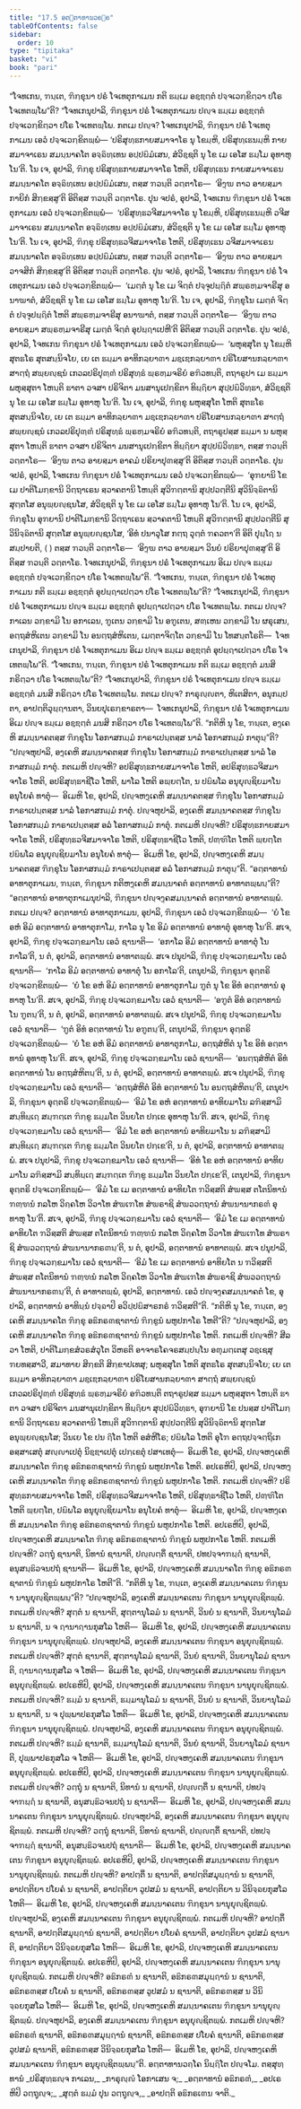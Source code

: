 ```yaml
---
title: "17.5 ອຕ຺ຕາທານວຄ຺ຄ"
tableOfContents: false
sidebar:
  order: 10
type: "tipitaka"
basket: "vi"
book: "pari"
---
```



<DynamicBreadcrumb />

<Division number="436" book="pari">

<Paragraph number="2025" book="pari">
“ໂຈທເກນ, ຠນ຺ເຕ, ຠິກ຺ຂຸນາ ປຣໍ ໂຈເທຕຸກາເມນ ກຕິ ຘມ຺ເມ ອຊ຺ຌຕ຺ຕໍ ປຈ຺ຈເວກ຺ຂິຕ຺ວາ ປໂຣ ໂຈເທຕພ຺ໂພ”ຕິ?
</Paragraph>

<Paragraph number="2026" book="pari">
“ໂຈທເກນຸປາລິ, ຠິກ຺ຂຸນາ ປຣໍ ໂຈເທຕຸກາເມນ ປຎ຺ຈ ຘມ຺ເມ ອຊ຺ຌຕ຺ຕໍ ປຈ຺ຈເວກ຺ຂິຕ຺ວາ ປໂຣ ໂຈເທຕພ຺ໂພ. ກຕເມ ປຎ຺ຈ? ໂຈທເກນຸປາລິ, ຠິກ຺ຂຸນາ ປຣໍ ໂຈເທຕຸກາເມນ ເອວໍ ປຈ຺ຈເວກ຺ຂິຕພ຺ພໍ—
</Paragraph>

<Paragraph number="2027" book="pari">
‘ປຣິສຸທ຺ຘກາຍສມາຈາໂຣ ນຸ ໂຂມ຺ຫິ, ປຣິສຸທ຺ເຘນມ຺ຫິ ກາຍສມາຈາເຣນ ສມນ຺ນາຄໂຕ ອຈ຺ຉິທ຺ເທນ ອປ຺ປຏິມໍເສນ, ສໍວິຊ຺ຊຕິ ນຸ ໂຂ ເມ ເອໂສ ຘມ຺ໂມ ອຸທາຫຸ ໂນ’ຕິ. ໂນ ເຈ, ອຸປາລິ, ຠິກ຺ຂຸ ປຣິສຸທ຺ຘກາຍສມາຈາໂຣ ໂຫຕິ, ປຣິສຸທ຺ເຘນ ກາຍສມາຈາເຣນ ສມນ຺ນາຄໂຕ ອຈ຺ຉິທ຺ເທນ ອປ຺ປຏິມໍເສນ, ຕສ຺ສ ຠວນ຺ຕິ ວຕ຺ຕາໂຣ—  ‘ອິງ຺ຆ ຕາວ ອາຍສ຺ມາ ກາຍິກໍ ສິກ຺ຂສ຺ສູ’ຕິ ອິຕິສ຺ສ ຠວນ຺ຕິ ວຕ຺ຕາໂຣ.
</Paragraph>

<Paragraph number="2028" book="pari">
ປຸນ ຈປຣໍ, ອຸປາລິ, ໂຈທເກນ ຠິກ຺ຂຸນາ ປຣໍ ໂຈເທຕຸກາເມນ ເອວໍ ປຈ຺ຈເວກ຺ຂິຕພ຺ພໍ—  ‘ປຣິສຸທ຺ຘວຈີສມາຈາໂຣ ນຸ ໂຂມ຺ຫິ, ປຣິສຸທ຺ເຘນມ຺ຫິ ວຈີສມາຈາເຣນ ສມນ຺ນາຄໂຕ ອຈ຺ຉິທ຺ເທນ ອປ຺ປຏິມໍເສນ, ສໍວິຊ຺ຊຕິ ນຸ ໂຂ ເມ ເອໂສ ຘມ຺ໂມ ອຸທາຫຸ ໂນ’ຕິ. ໂນ ເຈ, ອຸປາລິ, ຠິກ຺ຂຸ ປຣິສຸທ຺ຘວຈີສມາຈາໂຣ ໂຫຕິ, ປຣິສຸທ຺ເຘນ ວຈີສມາຈາເຣນ ສມນ຺ນາຄໂຕ ອຈ຺ຉິທ຺ເທນ ອປ຺ປຏິມໍເສນ, ຕສ຺ສ ຠວນ຺ຕິ ວຕ຺ຕາໂຣ—  ‘ອິງ຺ຆ ຕາວ ອາຍສ຺ມາ ວາຈສິກໍ ສິກ຺ຂສ຺ສູ’ຕິ ອິຕິສ຺ສ ຠວນ຺ຕິ ວຕ຺ຕາໂຣ.
</Paragraph>

<Paragraph number="2029" book="pari">
ປຸນ ຈປຣໍ, ອຸປາລິ, ໂຈທເກນ ຠິກ຺ຂຸນາ ປຣໍ ໂຈເທຕຸກາເມນ ເອວໍ ປຈ຺ຈເວກ຺ຂິຕພ຺ພໍ—  ‘ເມຕ຺ຕໍ ນຸ ໂຂ ເມ ຈິຕ຺ຕໍ ປຈ຺ຈຸປຏ຺ຐິຕໍ ສພ຺ຣຫ຺ມຈາຣີສຸ ອນາຆາຕໍ, ສໍວິຊ຺ຊຕິ ນຸ ໂຂ ເມ ເອໂສ ຘມ຺ໂມ ອຸທາຫຸ ໂນ’ຕິ. ໂນ ເຈ, ອຸປາລິ, ຠິກ຺ຂຸໂນ ເມຕ຺ຕໍ ຈິຕ຺ຕໍ ປຈ຺ຈຸປຏ຺ຐິຕໍ ໂຫຕິ ສພ຺ຣຫ຺ມຈາຣີສຸ ອນາຆາຕໍ, ຕສ຺ສ ຠວນ຺ຕິ ວຕ຺ຕາໂຣ—  ‘ອິງ຺ຆ ຕາວ ອາຍສ຺ມາ ສພ຺ຣຫ຺ມຈາຣີສຸ ເມຕ຺ຕໍ ຈິຕ຺ຕໍ ອຸປຏ຺ຐາເປຫີ’ຕິ ອິຕິສ຺ສ ຠວນ຺ຕິ ວຕ຺ຕາໂຣ.
</Paragraph>

<Paragraph number="2030" book="pari">
ປຸນ ຈປຣໍ, ອຸປາລິ, ໂຈທເກນ ຠິກ຺ຂຸນາ ປຣໍ ໂຈເທຕຸກາເມນ ເອວໍ ປຈ຺ຈເວກ຺ຂິຕພ຺ພໍ—  ‘ພຫຸສ຺ສຸໂຕ ນຸ ໂຂມ຺ຫິ ສຸຕຘໂຣ ສຸຕສນ຺ນິຈໂຍ, ເຍ ເຕ ຘມ຺ມາ ອາທິກລ຺ຍາຓາ ມຊ຺ເຌກລ຺ຍາຓາ ປຣິໂຍສານກລ຺ຍາຓາ ສາຕ຺ຖໍ ສພ຺ຍຎ຺ຊນໍ ເກວລປຣິປຸຓ຺ຓໍ ປຣິສຸທ຺ຘໍ ພ຺ຣຫ຺ມຈຣິຍໍ ອຠິວທນ຺ຕິ, ຕຖາຣູປາ ເມ ຘມ຺ມາ ພຫຸສ຺ສຸຕາ ໂຫນ຺ຕິ ຘາຕາ ວຈສາ ປຣິຈິຕາ ມນສານຸເປກ຺ຂິຕາ ທິຏ຺ຐິຍາ ສຸປ຺ປຏິວິທ຺ຘາ, ສໍວິຊ຺ຊຕິ ນຸ ໂຂ ເມ ເອໂສ ຘມ຺ໂມ ອຸທາຫຸ ໂນ’ຕິ. ໂນ ເຈ, ອຸປາລິ, ຠິກ຺ຂຸ ພຫຸສ຺ສຸໂຕ ໂຫຕິ ສຸຕຘໂຣ ສຸຕສນ຺ນິຈໂຍ, ເຍ ເຕ ຘມ຺ມາ ອາທິກລ຺ຍາຓາ ມຊ຺ເຌກລ຺ຍາຓາ ປຣິໂຍສານກລ຺ຍາຓາ ສາຕ຺ຖໍ ສພ຺ຍຎ຺ຊນໍ ເກວລປຣິປຸຓ຺ຓໍ ປຣິສຸທ຺ຘໍ ພ຺ຣຫ຺ມຈຣິຍໍ ອຠິວທນ຺ຕິ, ຕຖາຣູປສ຺ສ ຘມ຺ມາ ນ ພຫຸສ຺ສຸຕາ ໂຫນ຺ຕິ ຘາຕາ ວຈສາ ປຣິຈິຕາ ມນສານຸເປກ຺ຂິຕາ ທິຏ຺ຐິຍາ ສຸປ຺ປຏິວິທ຺ຘາ, ຕສ຺ສ ຠວນ຺ຕິ ວຕ຺ຕາໂຣ—  ‘ອິງ຺ຆ ຕາວ ອາຍສ຺ມາ ອາຄມໍ ປຣິຍາປຸຓສ຺ສູ’ຕິ ອິຕິສ຺ສ ຠວນ຺ຕິ ວຕ຺ຕາໂຣ.
</Paragraph>

<Paragraph number="2031" book="pari">
ປຸນ ຈປຣໍ, ອຸປາລິ, ໂຈທເກນ ຠິກ຺ຂຸນາ ປຣໍ ໂຈເທຕຸກາເມນ ເອວໍ ປຈ຺ຈເວກ຺ຂິຕພ຺ພໍ—  ‘ອຸຠຍານິ ໂຂ ເມ ປາຕິໂມກ຺ຂານິ ວິຕ຺ຖາເຣນ ສ຺ວາຄຕານິ ໂຫນ຺ຕິ ສຸວິຠຕ຺ຕານິ ສຸປ຺ປວຕ຺ຕີນິ ສຸວິນິຈ຺ຉິຕານິ ສຸຕ຺ຕໂສ ອນຸພ຺ຍຎ຺ຊນໂສ, ສໍວິຊ຺ຊຕິ ນຸ ໂຂ ເມ ເອໂສ ຘມ຺ໂມ ອຸທາຫຸ ໂນ’ຕິ. ໂນ ເຈ, ອຸປາລິ, ຠິກ຺ຂຸໂນ ອຸຠຍານິ ປາຕິໂມກ຺ຂານິ ວິຕ຺ຖາເຣນ ສ຺ວາຄຕານິ ໂຫນ຺ຕິ ສຸວິຠຕ຺ຕານິ ສຸປ຺ປວຕ຺ຕີນິ ສຸວິນິຈ຺ຉິຕານິ ສຸຕ຺ຕໂສ ອນຸພ຺ຍຎ຺ຊນໂສ, ‘ອິທໍ ປນາວຸໂສ ກຕ຺ຖ ວຸຕ຺ຕໍ ຠຄວຕາ’ຕິ ອິຕິ ປຸຏ຺ໂຐ ນ ສມ຺ປາຍຕິ, ( ) ຕສ຺ສ ຠວນ຺ຕິ ວຕ຺ຕາໂຣ—  ‘ອິງ຺ຆ ຕາວ ອາຍສ຺ມາ ວິນຍໍ ປຣິຍາປຸຓສ຺ສູ’ຕິ ອິຕິສ຺ສ ຠວນ຺ຕິ ວຕ຺ຕາໂຣ. ໂຈທເກນຸປາລິ, ຠິກ຺ຂຸນາ ປຣໍ ໂຈເທຕຸກາເມນ ອິເມ ປຎ຺ຈ ຘມ຺ເມ ອຊ຺ຌຕ຺ຕໍ ປຈ຺ຈເວກ຺ຂິຕ຺ວາ ປໂຣ ໂຈເທຕພ຺ໂພ”ຕິ.
</Paragraph>

</Division>
<Division number="437" book="pari">

<Paragraph number="2032" book="pari">
“ໂຈທເກນ, ຠນ຺ເຕ, ຠິກ຺ຂຸນາ ປຣໍ ໂຈເທຕຸກາເມນ ກຕິ ຘມ຺ເມ ອຊ຺ຌຕ຺ຕໍ ອຸປຏ຺ຐາເປຕ຺ວາ ປໂຣ ໂຈເທຕພ຺ໂພ”ຕິ?
</Paragraph>

<Paragraph number="2033" book="pari">
“ໂຈທເກນຸປາລິ, ຠິກ຺ຂຸນາ ປຣໍ ໂຈເທຕຸກາເມນ ປຎ຺ຈ ຘມ຺ເມ ອຊ຺ຌຕ຺ຕໍ ອຸປຏ຺ຐາເປຕ຺ວາ ປໂຣ ໂຈເທຕພ຺ໂພ. ກຕເມ ປຎ຺ຈ? ກາເລນ ວກ຺ຂາມິ ໂນ ອກາເລນ, ຠູເຕນ ວກ຺ຂາມິ ໂນ ອຠູເຕນ, ສຓ຺ເຫນ ວກ຺ຂາມິ ໂນ ຜຣຸເສນ, ອຕ຺ຖສໍຫິເຕນ ວກ຺ຂາມິ ໂນ ອນຕ຺ຖສໍຫິເຕນ, ເມຕ຺ຕາຈິຕ຺ໂຕ ວກ຺ຂາມິ ໂນ ໂທສນ຺ຕໂຣຕິ—  ໂຈທເກນຸປາລິ, ຠິກ຺ຂຸນາ ປຣໍ ໂຈເທຕຸກາເມນ ອິເມ ປຎ຺ຈ ຘມ຺ເມ ອຊ຺ຌຕ຺ຕໍ ອຸປຏ຺ຐາເປຕ຺ວາ ປໂຣ ໂຈເທຕພ຺ໂພ”ຕິ.
</Paragraph>

</Division>
<Division number="438" book="pari">

<Paragraph number="2034" book="pari">
“ໂຈທເກນ, ຠນ຺ເຕ, ຠິກ຺ຂຸນາ ປຣໍ ໂຈເທຕຸກາເມນ ກຕິ ຘມ຺ເມ ອຊ຺ຌຕ຺ຕໍ ມນສິ ກຣິຕ຺ວາ ປໂຣ ໂຈເທຕພ຺ໂພ”ຕິ?
</Paragraph>

<Paragraph number="2035" book="pari">
“ໂຈທເກນຸປາລິ, ຠິກ຺ຂຸນາ ປຣໍ ໂຈເທຕຸກາເມນ ປຎ຺ຈ ຘມ຺ເມ ອຊ຺ຌຕ຺ຕໍ ມນສິ ກຣິຕ຺ວາ ປໂຣ ໂຈເທຕພ຺ໂພ. ກຕເມ ປຎ຺ຈ? ກາຣຸຎ຺ຎຕາ, ຫິເຕສິຕາ, ອນຸກມ຺ປຕາ, ອາປຕ຺ຕິວຸຏ຺ຐານຕາ, ວິນຍປຸເຣກ຺ຂາຣຕາ—  ໂຈທເກນຸປາລິ, ຠິກ຺ຂຸນາ ປຣໍ ໂຈເທຕຸກາເມນ ອິເມ ປຎ຺ຈ ຘມ຺ເມ ອຊ຺ຌຕ຺ຕໍ ມນສິ ກຣິຕ຺ວາ ປໂຣ ໂຈເທຕພ຺ໂພ”ຕິ.
</Paragraph>

</Division>
<Division number="439" book="pari">

<Paragraph number="2036" book="pari">
“ກຕິຫິ ນຸ ໂຂ, ຠນ຺ເຕ, ອງ຺ເຄຫິ ສມນ຺ນາຄຕສ຺ສ ຠິກ຺ຂຸໂນ ໂອກາສກມ຺ມໍ ກາຣາເປນ຺ຕສ຺ສ ນາລໍ ໂອກາສກມ຺ມໍ ກາຕຸນ຺”ຕິ?
</Paragraph>

<Paragraph number="2037" book="pari">
“ປຎ຺ຈຫຸປາລິ, ອງ຺ເຄຫິ ສມນ຺ນາຄຕສ຺ສ ຠິກ຺ຂຸໂນ ໂອກາສກມ຺ມໍ ກາຣາເປນ຺ຕສ຺ສ ນາລໍ ໂອກາສກມ຺ມໍ ກາຕຸໍ. ກຕເມຫິ ປຎ຺ຈຫິ? ອປຣິສຸທ຺ຘກາຍສມາຈາໂຣ ໂຫຕິ, ອປຣິສຸທ຺ຘວຈີສມາຈາໂຣ ໂຫຕິ, ອປຣິສຸທ຺ຘາຊີໂວ ໂຫຕິ, ພາໂລ ໂຫຕິ ອພ຺ຍຕ຺ໂຕ, ນ ປຏິພໂລ ອນຸຍຸຎ຺ຊິຍມາໂນ ອນຸໂຍຄໍ ທາຕຸໍ—  ອິເມຫິ ໂຂ, ອຸປາລິ, ປຎ຺ຈຫງ຺ເຄຫິ ສມນ຺ນາຄຕສ຺ສ ຠິກ຺ຂຸໂນ ໂອກາສກມ຺ມໍ ກາຣາເປນ຺ຕສ຺ສ ນາລໍ ໂອກາສກມ຺ມໍ ກາຕຸໍ.
</Paragraph>

<Paragraph number="2038" book="pari">
ປຎ຺ຈຫຸປາລິ, ອງ຺ເຄຫິ ສມນ຺ນາຄຕສ຺ສ ຠິກ຺ຂຸໂນ ໂອກາສກມ຺ມໍ ກາຣາເປນ຺ຕສ຺ສ ອລໍ ໂອກາສກມ຺ມໍ ກາຕຸໍ. ກຕເມຫິ ປຎ຺ຈຫິ? ປຣິສຸທ຺ຘກາຍສມາຈາໂຣ ໂຫຕິ, ປຣິສຸທ຺ຘວຈີສມາຈາໂຣ ໂຫຕິ, ປຣິສຸທ຺ຘາຊີໂວ ໂຫຕິ, ປຓ຺ຑິໂຕ ໂຫຕິ ພ຺ຍຕ຺ໂຕ ປຏິພໂລ ອນຸຍຸຎ຺ຊິຍມາໂນ ອນຸໂຍຄໍ ທາຕຸໍ—  ອິເມຫິ ໂຂ, ອຸປາລິ, ປຎ຺ຈຫງ຺ເຄຫິ ສມນ຺ນາຄຕສ຺ສ ຠິກ຺ຂຸໂນ ໂອກາສກມ຺ມໍ ກາຣາເປນ຺ຕສ຺ສ ອລໍ ໂອກາສກມ຺ມໍ ກາຕຸນ຺”ຕິ.
</Paragraph>

</Division>
<Division number="440" book="pari">

<Paragraph number="2039" book="pari">
“ອຕ຺ຕາທານໍ ອາທາຕຸກາເມນ, ຠນ຺ເຕ, ຠິກ຺ຂຸນາ ກຕິຫງ຺ເຄຫິ ສມນ຺ນາຄຕໍ ອຕ຺ຕາທານໍ ອາທາຕພ຺ພນ຺”ຕິ?
</Paragraph>

<Paragraph number="2040" book="pari">
“ອຕ຺ຕາທານໍ ອາທາຕຸກາເມນຸປາລິ, ຠິກ຺ຂຸນາ ປຎ຺ຈງ຺ຄສມນ຺ນາຄຕໍ ອຕ຺ຕາທານໍ ອາທາຕພ຺ພໍ. ກຕເມ ປຎ຺ຈ? ອຕ຺ຕາທານໍ ອາທາຕຸກາເມນ, ອຸປາລິ, ຠິກ຺ຂຸນາ ເອວໍ ປຈ຺ຈເວກ຺ຂິຕພ຺ພໍ—  ‘ຍໍ ໂຂ ອຫໍ ອິມໍ ອຕ຺ຕາທານໍ ອາທາຕຸກາໂມ, ກາໂລ ນຸ ໂຂ ອິມໍ ອຕ຺ຕາທານໍ ອາທາຕຸໍ ອຸທາຫຸ ໂນ’ຕິ. ສເຈ, ອຸປາລິ, ຠິກ຺ຂຸ ປຈ຺ຈເວກ຺ຂມາໂນ ເອວໍ ຊານາຕິ—  ‘ອກາໂລ ອິມໍ ອຕ຺ຕາທານໍ ອາທາຕຸໍ ໂນ ກາໂລ’ຕິ, ນ ຕໍ, ອຸປາລິ, ອຕ຺ຕາທານໍ ອາທາຕພ຺ພໍ.
</Paragraph>

<Paragraph number="2041" book="pari">
ສເຈ ປນຸປາລິ, ຠິກ຺ຂຸ ປຈ຺ຈເວກ຺ຂມາໂນ ເອວໍ ຊານາຕິ—  ‘ກາໂລ ອິມໍ ອຕ຺ຕາທານໍ ອາທາຕຸໍ ໂນ ອກາໂລ’ຕິ, ເຕນຸປາລິ, ຠິກ຺ຂຸນາ ອຸຕ຺ຕຣິ ປຈ຺ຈເວກ຺ຂິຕພ຺ພໍ—  ‘ຍໍ ໂຂ ອຫໍ ອິມໍ ອຕ຺ຕາທານໍ ອາທາຕຸກາໂມ ຠູຕໍ ນຸ ໂຂ ອິທໍ ອຕ຺ຕາທານໍ ອຸທາຫຸ ໂນ’ຕິ. ສເຈ, ອຸປາລິ, ຠິກ຺ຂຸ ປຈ຺ຈເວກ຺ຂມາໂນ ເອວໍ ຊານາຕິ—  ‘ອຠູຕໍ ອິທໍ ອຕ຺ຕາທານໍ ໂນ ຠູຕນ຺’ຕິ, ນ ຕໍ, ອຸປາລິ, ອຕ຺ຕາທານໍ ອາທາຕພ຺ພໍ.
</Paragraph>

<Paragraph number="2042" book="pari">
ສເຈ ປນຸປາລິ, ຠິກ຺ຂຸ ປຈ຺ຈເວກ຺ຂມາໂນ ເອວໍ ຊານາຕິ—  ‘ຠູຕໍ ອິທໍ ອຕ຺ຕາທານໍ ໂນ ອຠູຕນ຺’ຕິ, ເຕນຸປາລິ, ຠິກ຺ຂຸນາ ອຸຕ຺ຕຣິ ປຈ຺ຈເວກ຺ຂິຕພ຺ພໍ—  ‘ຍໍ ໂຂ ອຫໍ ອິມໍ ອຕ຺ຕາທານໍ ອາທາຕຸກາໂມ, ອຕ຺ຖສໍຫິຕໍ ນຸ ໂຂ ອິທໍ ອຕ຺ຕາທານໍ ອຸທາຫຸ ໂນ’ຕິ. ສເຈ, ອຸປາລິ, ຠິກ຺ຂຸ ປຈ຺ຈເວກ຺ຂມາໂນ ເອວໍ ຊານາຕິ—  ‘ອນຕ຺ຖສໍຫິຕໍ ອິທໍ ອຕ຺ຕາທານໍ ໂນ ອຕ຺ຖສໍຫິຕນ຺’ຕິ, ນ ຕໍ, ອຸປາລິ, ອຕ຺ຕາທານໍ ອາທາຕພ຺ພໍ.
</Paragraph>

<Paragraph number="2043" book="pari">
ສເຈ ປນຸປາລິ, ຠິກ຺ຂຸ ປຈ຺ຈເວກ຺ຂມາໂນ ເອວໍ ຊານາຕິ—  ‘ອຕ຺ຖສໍຫິຕໍ ອິທໍ ອຕ຺ຕາທານໍ ໂນ ອນຕ຺ຖສໍຫິຕນ຺’ຕິ, ເຕນຸປາລິ, ຠິກ຺ຂຸນາ ອຸຕ຺ຕຣິ ປຈ຺ຈເວກ຺ຂິຕພ຺ພໍ—  ‘ອິມໍ ໂຂ ອຫໍ ອຕ຺ຕາທານໍ ອາທິຍມາໂນ ລຠິສ຺ສາມິ ສນ຺ທິຏ຺ເຐ ສມ຺ຠຕ຺ເຕ ຠິກ຺ຂູ ຘມ຺ມໂຕ ວິນຍໂຕ ປກ຺ເຂ ອຸທາຫຸ ໂນ’ຕິ. ສເຈ, ອຸປາລິ, ຠິກ຺ຂຸ ປຈ຺ຈເວກ຺ຂມາໂນ ເອວໍ ຊານາຕິ—  ‘ອິມໍ ໂຂ ອຫໍ ອຕ຺ຕາທານໍ ອາທິຍມາໂນ ນ ລຠິສ຺ສາມິ ສນ຺ທິຏ຺ເຐ ສມ຺ຠຕ຺ເຕ ຠິກ຺ຂູ ຘມ຺ມໂຕ ວິນຍໂຕ ປກ຺ເຂ’ຕິ, ນ ຕໍ, ອຸປາລິ, ອຕ຺ຕາທານໍ ອາທາຕພ຺ພໍ.
</Paragraph>

<Paragraph number="2044" book="pari">
ສເຈ ປນຸປາລິ, ຠິກ຺ຂຸ ປຈ຺ຈເວກ຺ຂມາໂນ ເອວໍ ຊານາຕິ—  ‘ອິທໍ ໂຂ ອຫໍ ອຕ຺ຕາທານໍ ອາທິຍມາໂນ ລຠິສ຺ສາມິ ສນ຺ທິຏ຺ເຐ ສມ຺ຠຕ຺ເຕ ຠິກ຺ຂູ ຘມ຺ມໂຕ ວິນຍໂຕ ປກ຺ເຂ’ຕິ, ເຕນຸປາລິ, ຠິກ຺ຂຸນາ ອຸຕ຺ຕຣິ ປຈ຺ຈເວກ຺ຂິຕພ຺ພໍ—  ‘ອິມໍ ໂຂ ເມ ອຕ຺ຕາທານໍ ອາທິຍໂຕ ຠວິສ຺ສຕິ ສໍຆສ຺ສ ຕໂຕນິທານໍ ຠຓ຺ຑນໍ ກລໂຫ ວິຄ຺ຄໂຫ ວິວາໂທ ສໍຆເຠໂທ ສໍຆຣາຊິ ສໍຆວວຕ຺ຖານໍ ສໍຆນານາກຣຓໍ ອຸທາຫຸ ໂນ’ຕິ. ສເຈ, ອຸປາລິ, ຠິກ຺ຂຸ ປຈ຺ຈເວກ຺ຂມາໂນ ເອວໍ ຊານາຕິ—  ‘ອິມໍ ໂຂ ເມ ອຕ຺ຕາທານໍ ອາທິຍໂຕ ຠວິສ຺ສຕິ ສໍຆສ຺ສ ຕໂຕນິທານໍ ຠຓ຺ຑນໍ ກລໂຫ ວິຄ຺ຄໂຫ ວິວາໂທ ສໍຆເຠໂທ ສໍຆຣາຊິ ສໍຆວວຕ຺ຖານໍ ສໍຆນານາກຣຓນ຺’ຕິ, ນ ຕໍ, ອຸປາລິ, ອຕ຺ຕາທານໍ ອາທາຕພ຺ພໍ.
</Paragraph>

<Paragraph number="2045" book="pari">
ສເຈ ປນຸປາລິ, ຠິກ຺ຂຸ ປຈ຺ຈເວກ຺ຂມາໂນ ເອວໍ ຊານາຕິ—  ‘ອິມໍ ໂຂ ເມ ອຕ຺ຕາທານໍ ອາທິຍໂຕ ນ ຠວິສ຺ສຕິ ສໍຆສ຺ສ ຕໂຕນິທານໍ ຠຓ຺ຑນໍ ກລໂຫ ວິຄ຺ຄໂຫ ວິວາໂທ ສໍຆເຠໂທ ສໍຆຣາຊິ ສໍຆວວຕ຺ຖານໍ ສໍຆນານາກຣຓນ຺’ຕິ, ຕໍ ອາທາຕພ຺ພໍ, ອຸປາລິ, ອຕ຺ຕາທານໍ. ເອວໍ ປຎ຺ຈງ຺ຄສມນ຺ນາຄຕໍ ໂຂ, ອຸປາລິ, ອຕ຺ຕາທານໍ ອາທິນ຺ນໍ ປຈ຺ຉາປິ ອວິປ຺ປຏິສາຣກຣໍ ຠວິສ຺ສຕີ”ຕິ.
</Paragraph>

</Division>
<Division number="441" book="pari">

<Paragraph number="2046" book="pari">
“ກຕິຫິ ນຸ ໂຂ, ຠນ຺ເຕ, ອງ຺ເຄຫິ ສມນ຺ນາຄໂຕ ຠິກ຺ຂຸ ອຘິກຣຓຊາຕານໍ ຠິກ຺ຂູນໍ ພຫູປກາໂຣ ໂຫຕີ”ຕິ?
</Paragraph>

<Paragraph number="2047" book="pari">
“ປຎ຺ຈຫຸປາລິ, ອງ຺ເຄຫິ ສມນ຺ນາຄໂຕ ຠິກ຺ຂຸ ອຘິກຣຓຊາຕານໍ ຠິກ຺ຂູນໍ ພຫູປກາໂຣ ໂຫຕິ. ກຕເມຫິ ປຎ຺ຈຫິ? ສີລວາ ໂຫຕິ, ປາຕິໂມກ຺ຂສໍວຣສໍວຸໂຕ ວິຫຣຕິ ອາຈາຣໂຄຈຣສມ຺ປນ຺ໂນ ອຓຸມຕ຺ເຕສຸ ວຊ຺ເຊສຸ ຠຍທສ຺ສາວີ, ສມາທາຍ ສິກ຺ຂຕິ ສິກ຺ຂາປເທສຸ; ພຫຸສ຺ສຸໂຕ ໂຫຕິ ສຸຕຘໂຣ ສຸຕສນ຺ນິຈໂຍ; ເຍ ເຕ ຘມ຺ມາ ອາທິກລ຺ຍາຓາ ມຊ຺ເຌກລ຺ຍາຓາ ປຣິໂຍສານກລ຺ຍາຓາ ສາຕ຺ຖໍ ສພ຺ຍຎ຺ຊນໍ ເກວລປຣິປຸຓ຺ຓໍ ປຣິສຸທ຺ຘໍ ພ຺ຣຫ຺ມຈຣິຍໍ ອຠິວທນ຺ຕິ ຕຖາຣູປສ຺ສ ຘມ຺ມາ ພຫຸສ຺ສຸຕາ ໂຫນ຺ຕິ ຘາຕາ ວຈສາ ປຣິຈິຕາ ມນສານຸເປກ຺ຂິຕາ ທິຏ຺ຐິຍາ ສຸປ຺ປຏິວິທ຺ຘາ, ອຸຠຍານິ ໂຂ ປນສ຺ສ ປາຕິໂມກ຺ຂານິ ວິຕ຺ຖາເຣນ ສ຺ວາຄຕານິ ໂຫນ຺ຕິ ສຸວິຠຕ຺ຕານິ ສຸປ຺ປວຕ຺ຕີນິ ສຸວິນິຈ຺ຉິຕານິ ສຸຕ຺ຕໂສ ອນຸພ຺ຍຎ຺ຊນໂສ; ວິນເຍ ໂຂ ປນ ຐິໂຕ ໂຫຕິ ອສໍຫີໂຣ; ປຏິພໂລ ໂຫຕິ ອຸໂຠ ອຕ຺ຖປຈ຺ຈຕ຺ຖິເກ ອສ຺ສາເສຕຸໍ ສຎ຺ຎາເປຕຸໍ ນິຊ຺ຌາເປຕຸໍ ເປກ຺ເຂຕຸໍ ປສາເທຕຸໍ—  ອິເມຫິ ໂຂ, ອຸປາລິ, ປຎ຺ຈຫງ຺ເຄຫິ ສມນ຺ນາຄໂຕ ຠິກ຺ຂຸ ອຘິກຣຓຊາຕານໍ ຠິກ຺ຂູນໍ ພຫູປກາໂຣ ໂຫຕິ.
</Paragraph>

<Paragraph number="2048" book="pari">
ອປເຣຫິປິ, ອຸປາລິ, ປຎ຺ຈຫງ຺ເຄຫິ ສມນ຺ນາຄໂຕ ຠິກ຺ຂຸ ອຘິກຣຓຊາຕານໍ ຠິກ຺ຂູນໍ ພຫູປກາໂຣ ໂຫຕິ. ກຕເມຫິ ປຎ຺ຈຫິ? ປຣິສຸທ຺ຘກາຍສມາຈາໂຣ ໂຫຕິ, ປຣິສຸທ຺ຘວຈີສມາຈາໂຣ ໂຫຕິ, ປຣິສຸທ຺ຘາຊີໂວ ໂຫຕິ, ປຓ຺ຑິໂຕ ໂຫຕິ ພ຺ຍຕ຺ໂຕ, ປຏິພໂລ ອນຸຍຸຎ຺ຊິຍມາໂນ ອນຸໂຍຄໍ ທາຕຸໍ—  ອິເມຫິ ໂຂ, ອຸປາລິ, ປຎ຺ຈຫງ຺ເຄຫິ ສມນ຺ນາຄໂຕ ຠິກ຺ຂຸ ອຘິກຣຓຊາຕານໍ ຠິກ຺ຂູນໍ ພຫູປກາໂຣ ໂຫຕິ.
</Paragraph>

<Paragraph number="2049" book="pari">
ອປເຣຫິປິ, ອຸປາລິ, ປຎ຺ຈຫງ຺ເຄຫິ ສມນ຺ນາຄໂຕ ຠິກ຺ຂຸ ອຘິກຣຓຊາຕານໍ ຠິກ຺ຂູນໍ ພຫູປກາໂຣ ໂຫຕິ. ກຕເມຫິ ປຎ຺ຈຫິ? ວຕ຺ຖຸໍ ຊານາຕິ, ນິທານໍ ຊານາຕິ, ປຎ຺ຎຕ຺ຕິໍ ຊານາຕິ, ປທປຈ຺ຈາຠຏ຺ຐໍ ຊານາຕິ, ອນຸສນ຺ຘິວຈນປຖໍ ຊານາຕິ—  ອິເມຫິ ໂຂ, ອຸປາລິ, ປຎ຺ຈຫງ຺ເຄຫິ ສມນ຺ນາຄໂຕ ຠິກ຺ຂຸ ອຘິກຣຓຊາຕານໍ ຠິກ຺ຂູນໍ ພຫູປກາໂຣ ໂຫຕີ”ຕິ.
</Paragraph>

</Division>
<Division number="442" book="pari">

<Paragraph number="2050" book="pari">
“ກຕິຫິ ນຸ ໂຂ, ຠນ຺ເຕ, ອງ຺ເຄຫິ ສມນ຺ນາຄເຕນ ຠິກ຺ຂຸນາ ນານຸຍຸຎ຺ຊິຕພ຺ພນ຺”ຕິ?
</Paragraph>

<Paragraph number="2051" book="pari">
“ປຎ຺ຈຫຸປາລິ, ອງ຺ເຄຫິ ສມນ຺ນາຄເຕນ ຠິກ຺ຂຸນາ ນານຸຍຸຎ຺ຊິຕພ຺ພໍ. ກຕເມຫິ ປຎ຺ຈຫິ? ສຸຕ຺ຕໍ ນ ຊານາຕິ, ສຸຕ຺ຕານຸໂລມໍ ນ ຊານາຕິ, ວິນຍໍ ນ ຊານາຕິ, ວິນຍານຸໂລມໍ ນ ຊານາຕິ, ນ ຈ ຐານາຐານກຸສໂລ ໂຫຕິ—  ອິເມຫິ ໂຂ, ອຸປາລິ, ປຎ຺ຈຫງ຺ເຄຫິ ສມນ຺ນາຄເຕນ ຠິກ຺ຂຸນາ ນານຸຍຸຎ຺ຊິຕພ຺ພໍ.
</Paragraph>

<Paragraph number="2052" book="pari">
ປຎ຺ຈຫຸປາລິ, ອງ຺ເຄຫິ ສມນ຺ນາຄເຕນ ຠິກ຺ຂຸນາ ອນຸຍຸຎ຺ຊິຕພ຺ພໍ. ກຕເມຫິ ປຎ຺ຈຫິ? ສຸຕ຺ຕໍ ຊານາຕິ, ສຸຕ຺ຕານຸໂລມໍ ຊານາຕິ, ວິນຍໍ ຊານາຕິ, ວິນຍານຸໂລມໍ ຊານາຕິ, ຐານາຐານກຸສໂລ ຈ ໂຫຕິ—  ອິເມຫິ ໂຂ, ອຸປາລິ, ປຎ຺ຈຫງ຺ເຄຫິ ສມນ຺ນາຄເຕນ ຠິກ຺ຂຸນາ ອນຸຍຸຎ຺ຊິຕພ຺ພໍ.
</Paragraph>

<Paragraph number="2053" book="pari">
ອປເຣຫິປິ, ອຸປາລິ, ປຎ຺ຈຫງ຺ເຄຫິ ສມນ຺ນາຄເຕນ ຠິກ຺ຂຸນາ ນານຸຍຸຎ຺ຊິຕພ຺ພໍ. ກຕເມຫິ ປຎ຺ຈຫິ? ຘມ຺ມໍ ນ ຊານາຕິ, ຘມ຺ມານຸໂລມໍ ນ ຊານາຕິ, ວິນຍໍ ນ ຊານາຕິ, ວິນຍານຸໂລມໍ ນ ຊານາຕິ, ນ ຈ ປຸພ຺ພາປຣກຸສໂລ ໂຫຕິ—  ອິເມຫິ ໂຂ, ອຸປາລິ, ປຎ຺ຈຫງ຺ເຄຫິ ສມນ຺ນາຄເຕນ ຠິກ຺ຂຸນາ ນານຸຍຸຎ຺ຊິຕພ຺ພໍ.
</Paragraph>

<Paragraph number="2054" book="pari">
ປຎ຺ຈຫຸປາລິ, ອງ຺ເຄຫິ ສມນ຺ນາຄເຕນ ຠິກ຺ຂຸນາ ອນຸຍຸຎ຺ຊິຕພ຺ພໍ. ກຕເມຫິ ປຎ຺ຈຫິ? ຘມ຺ມໍ ຊານາຕິ, ຘມ຺ມານຸໂລມໍ ຊານາຕິ, ວິນຍໍ ຊານາຕິ, ວິນຍານຸໂລມໍ ຊານາຕິ, ປຸພ຺ພາປຣກຸສໂລ ຈ ໂຫຕິ—  ອິເມຫິ ໂຂ, ອຸປາລິ, ປຎ຺ຈຫງ຺ເຄຫິ ສມນ຺ນາຄເຕນ ຠິກ຺ຂຸນາ ອນຸຍຸຎ຺ຊິຕພ຺ພໍ.
</Paragraph>

<Paragraph number="2055" book="pari">
ອປເຣຫິປິ, ອຸປາລິ, ປຎ຺ຈຫງ຺ເຄຫິ ສມນ຺ນາຄເຕນ ຠິກ຺ຂຸນາ ນານຸຍຸຎ຺ຊິຕພ຺ພໍ. ກຕເມຫິ ປຎ຺ຈຫິ? ວຕ຺ຖຸໍ ນ ຊານາຕິ, ນິທານໍ ນ ຊານາຕິ, ປຎ຺ຎຕ຺ຕິໍ ນ ຊານາຕິ, ປທປຈ຺ຈາຠຏ຺ຐໍ ນ ຊານາຕິ, ອນຸສນ຺ຘິວຈນປຖໍ ນ ຊານາຕິ—  ອິເມຫິ ໂຂ, ອຸປາລິ, ປຎ຺ຈຫງ຺ເຄຫິ ສມນ຺ນາຄເຕນ ຠິກ຺ຂຸນາ ນານຸຍຸຎ຺ຊິຕພ຺ພໍ.
</Paragraph>

<Paragraph number="2056" book="pari">
ປຎ຺ຈຫຸປາລິ, ອງ຺ເຄຫິ ສມນ຺ນາຄເຕນ ຠິກ຺ຂຸນາ ອນຸຍຸຎ຺ຊິຕພ຺ພໍ. ກຕເມຫິ ປຎ຺ຈຫິ? ວຕ຺ຖຸໍ ຊານາຕິ, ນິທານໍ ຊານາຕິ, ປຎ຺ຎຕ຺ຕິໍ ຊານາຕິ, ປທປຈ຺ຈາຠຏ຺ຐໍ ຊານາຕິ, ອນຸສນ຺ຘິວຈນປຖໍ ຊານາຕິ—  ອິເມຫິ ໂຂ, ອຸປາລິ, ປຎ຺ຈຫງ຺ເຄຫິ ສມນ຺ນາຄເຕນ ຠິກ຺ຂຸນາ ອນຸຍຸຎ຺ຊິຕພ຺ພໍ.
</Paragraph>

<Paragraph number="2057" book="pari">
ອປເຣຫິປິ, ອຸປາລິ, ປຎ຺ຈຫງ຺ເຄຫິ ສມນ຺ນາຄເຕນ ຠິກ຺ຂຸນາ ນານຸຍຸຎ຺ຊິຕພ຺ພໍ. ກຕເມຫິ ປຎ຺ຈຫິ? ອາປຕ຺ຕິໍ ນ ຊານາຕິ, ອາປຕ຺ຕິສມຸຏ຺ຐານໍ ນ ຊານາຕິ, ອາປຕ຺ຕິຍາ ປໂຍຄໍ ນ ຊານາຕິ, ອາປຕ຺ຕິຍາ ວູປສມໍ ນ ຊານາຕິ, ອາປຕ຺ຕິຍາ ນ ວິນິຈ຺ຉຍກຸສໂລ ໂຫຕິ—  ອິເມຫິ ໂຂ, ອຸປາລິ, ປຎ຺ຈຫງ຺ເຄຫິ ສມນ຺ນາຄເຕນ ຠິກ຺ຂຸນາ ນານຸຍຸຎ຺ຊິຕພ຺ພໍ.
</Paragraph>

<Paragraph number="2058" book="pari">
ປຎ຺ຈຫຸປາລິ, ອງ຺ເຄຫິ ສມນ຺ນາຄເຕນ ຠິກ຺ຂຸນາ ອນຸຍຸຎ຺ຊິຕພ຺ພໍ. ກຕເມຫິ ປຎ຺ຈຫິ? ອາປຕ຺ຕິໍ ຊານາຕິ, ອາປຕ຺ຕິສມຸຏ຺ຐານໍ ຊານາຕິ, ອາປຕ຺ຕິຍາ ປໂຍຄໍ ຊານາຕິ, ອາປຕ຺ຕິຍາ ວູປສມໍ ຊານາຕິ, ອາປຕ຺ຕິຍາ ວິນິຈ຺ຉຍກຸສໂລ ໂຫຕິ—  ອິເມຫິ ໂຂ, ອຸປາລິ, ປຎ຺ຈຫງ຺ເຄຫິ ສມນ຺ນາຄເຕນ ຠິກ຺ຂຸນາ ອນຸຍຸຎ຺ຊິຕພ຺ພໍ.
</Paragraph>

<Paragraph number="2059" book="pari">
ອປເຣຫິປິ, ອຸປາລິ, ປຎ຺ຈຫງ຺ເຄຫິ ສມນ຺ນາຄເຕນ ຠິກ຺ຂຸນາ ນານຸຍຸຎ຺ຊິຕພ຺ພໍ. ກຕເມຫິ ປຎ຺ຈຫິ? ອຘິກຣຓໍ ນ ຊານາຕິ, ອຘິກຣຓສມຸຏ຺ຐານໍ ນ ຊານາຕິ, ອຘິກຣຓສ຺ສ ປໂຍຄໍ ນ ຊານາຕິ, ອຘິກຣຓສ຺ສ ວູປສມໍ ນ ຊານາຕິ, ອຘິກຣຓສ຺ສ ນ ວິນິຈ຺ຉຍກຸສໂລ ໂຫຕິ—  ອິເມຫິ ໂຂ, ອຸປາລິ, ປຎ຺ຈຫງ຺ເຄຫິ ສມນ຺ນາຄເຕນ ຠິກ຺ຂຸນາ ນານຸຍຸຎ຺ຊິຕພ຺ພໍ.
</Paragraph>

<Paragraph number="2060" book="pari">
ປຎ຺ຈຫຸປາລິ, ອງ຺ເຄຫິ ສມນ຺ນາຄເຕນ ຠິກ຺ຂຸນາ ອນຸຍຸຎ຺ຊິຕພ຺ພໍ. ກຕເມຫິ ປຎ຺ຈຫິ? ອຘິກຣຓໍ ຊານາຕິ, ອຘິກຣຓສມຸຏ຺ຐານໍ ຊານາຕິ, ອຘິກຣຓສ຺ສ ປໂຍຄໍ ຊານາຕິ, ອຘິກຣຓສ຺ສ ວູປສມໍ ຊານາຕິ, ອຘິກຣຓສ຺ສ ວິນິຈ຺ຉຍກຸສໂລ ໂຫຕິ—  ອິເມຫິ ໂຂ, ອຸປາລິ, ປຎ຺ຈຫງ຺ເຄຫິ ສມນ຺ນາຄເຕນ ຠິກ຺ຂຸນາ ອນຸຍຸຎ຺ຊິຕພ຺ພນ຺”ຕິ.

</Paragraph>
</Division>

<Paragraph number="2061" type="center" book="pari">
ອຕ຺ຕາທານວຄ຺ໂຄ ນິຏ຺ຐິໂຕ ປຎ຺ຈໂມ.



</Paragraph>

<Paragraph number="2062" type="center" book="pari">
ຕສ຺ສຸທ຺ທານໍ


</Paragraph>

<Paragraph number="2063" type="verses" book="pari">
_ປຣິສຸທ຺ຘຎ຺ຈ ກາເລນ,_  
_ກາຣຸຎ຺ຎໍ ໂອກາເສນ ຈ;_  
_ອຕ຺ຕາທານໍ ອຘິກຣຓໍ,_  
_ອປເຣຫິປິ ວຕ຺ຖຸຎ຺ຈ;_  
_ສຸຕ຺ຕໍ ຘມ຺ມໍ ປຸນ ວຕ຺ຖຸຎ຺ຈ,_  
_ອາປຕ຺ຕິ ອຘິກຣເຓນ ຈາຕິ._
</Paragraph>